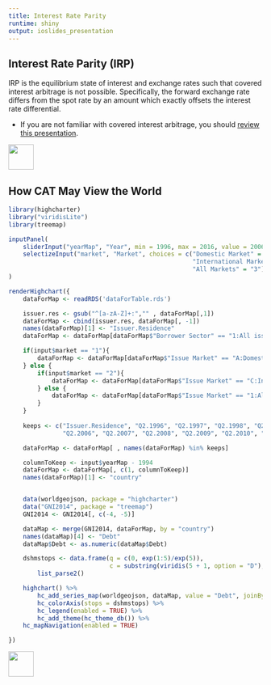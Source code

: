 ```yaml
---
title: Interest Rate Parity
runtime: shiny
output: ioslides_presentation
---
```


## Interest Rate Parity (IRP)

IRP is the equilibrium state of interest and exchange rates such that covered interest arbitrage is not possible.  Specifically, the forward exchange rate differs from the spot rate by an amount which exactly offsets the interest rate differential.

-  If you are not familiar with covered interest arbitrage, you should [review this presentation](http://www.5minutefinance.org/concepts/foreign-exchange-arbitrage).

<div class="MIfooter"><img src="mi.png" style="height:50px;"></div> 





## How CAT May View the World

<!-- app of expected currency depreciation by country -->


<!-- this is the app from the USAID presentation -- adapt for CAT -->
```r

library(highcharter)
library("viridisLite")
library(treemap)

inputPanel(
    sliderInput("yearMap", "Year", min = 1996, max = 2016, value = 2006, step = 1, animate = TRUE, sep = ""),
    selectizeInput("market", "Market", choices = c("Domestic Market" = "1",
                                                   "International Market" = "2",
                                                   "All Markets" = "3"))
)

renderHighchart({
    dataForMap <- readRDS('dataForTable.rds')

    issuer.res <- gsub("^[a-zA-Z]+:","" , dataForMap[,1])
    dataForMap <- cbind(issuer.res, dataForMap[, -1])
    names(dataForMap)[1] <- "Issuer.Residence"
    dataForMap <- dataForMap[dataForMap$"Borrower Sector" == "1:All issuers", ]

    if(input$market == "1"){
        dataForMap <- dataForMap[dataForMap$"Issue Market" == "A:Domestic market", ]
    } else {
        if(input$market == "2"){
            dataForMap <- dataForMap[dataForMap$"Issue Market" == "C:International markets", ]
        } else {
            dataForMap <- dataForMap[dataForMap$"Issue Market" == "1:All markets", ]
        }
    }
    
    keeps <- c("Issuer.Residence", "Q2.1996", "Q2.1997", "Q2.1998", "Q2.1999", "Q2.2000", "Q2.2001", "Q2.2002", "Q2.2003", "Q2.2004", "Q2.2005",
               "Q2.2006", "Q2.2007", "Q2.2008", "Q2.2009", "Q2.2010", "Q2.2011", "Q2.2012", "Q2.2013", "Q2.2014", "Q2.2015", "Q2.2016")

    dataForMap <- dataForMap[ , names(dataForMap) %in% keeps]

    columnToKeep <- input$yearMap - 1994
    dataForMap <- dataForMap[, c(1, columnToKeep)]
    names(dataForMap)[1] <- "country"


    data(worldgeojson, package = "highcharter")
    data("GNI2014", package = "treemap")
    GNI2014 <- GNI2014[, c(-4, -5)]

    dataMap <- merge(GNI2014, dataForMap, by = "country")
    names(dataMap)[4] <- "Debt"
    dataMap$Debt <- as.numeric(dataMap$Debt)

    dshmstops <- data.frame(q = c(0, exp(1:5)/exp(5)),
                            c = substring(viridis(5 + 1, option = "D"), 0, 7)) %>% 
        list_parse2()

    highchart() %>% 
        hc_add_series_map(worldgeojson, dataMap, value = "Debt", joinBy = "iso3") %>% 
        hc_colorAxis(stops = dshmstops) %>% 
        hc_legend(enabled = TRUE) %>% 
        hc_add_theme(hc_theme_db()) %>% 
    hc_mapNavigation(enabled = TRUE)

})
```


<div class="MIfooter"><img src="mi.png" style="height:50px;"></div> 
